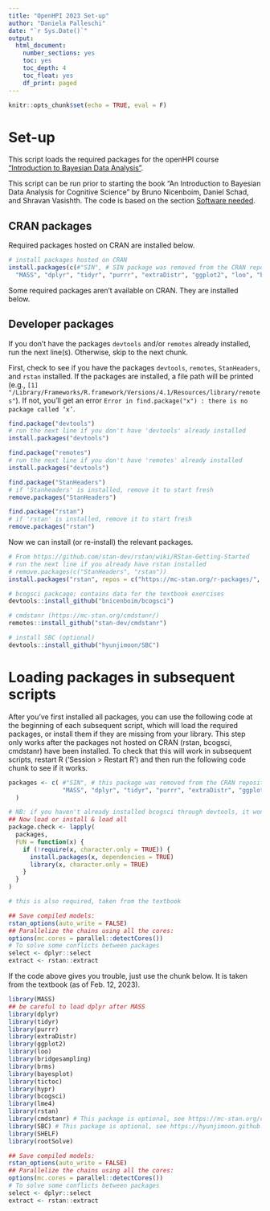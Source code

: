 ```yaml
---
title: "OpenHPI 2023 Set-up"
author: "Daniela Palleschi"
date: "`r Sys.Date()`"
output:
  html_document:
    number_sections: yes
    toc: yes
    toc_depth: 4
    toc_float: yes
    df_print: paged
---
```


```r
knitr::opts_chunk$set(echo = TRUE, eval = F)
```

# Set-up

This script loads the required packages for the openHPI course ["Introduction to Bayesian Data Analysis"](https://open.hpi.de/courses/bayesian-statistics2023).

This script can be run prior to starting the book "An Introduction to Bayesian Data Analysis for Cognitive Science" by
Bruno Nicenboim, Daniel Schad, and Shravan Vasishth. The code is based on the section [Software needed](https://vasishth.github.io/bayescogsci/book/software-needed.html).

## CRAN packages

Required packages hosted on CRAN are installed below.

```r
# install packages hosted on CRAN
install.packages(c(#"SIN", # SIN package was removed from the CRAN repository
  "MASS", "dplyr", "tidyr", "purrr", "extraDistr", "ggplot2", "loo", "bridgesampling", "brms", "bayesplot", "tictoc", "hypr",   "papaja", "grid", "kableExtra", "gridExtra", "lme4", "cowplot", "pdftools", "cmdstanr", "rootSolve"))
```

Some required packages aren't available on CRAN. They are installed below.

## Developer packages

If you don't have the packages `devtools` and/or `remotes` already installed, run the next line(s). Otherwise, skip to the next chunk.

First, check to see if you have the packages `devtools`, `remotes`, `StanHeaders`, and `rstan` installed. If the packages are installed, a file path will be printed (e.g., `[1] "/Library/Frameworks/R.framework/Versions/4.1/Resources/library/remotes"`). If not, you'll get an error `Error in find.package("x") : there is no package called ‘x’`.

```r
find.package("devtools")
# run the next line if you don't have 'devtools' already installed
install.packages("devtools")
```


```r
find.package("remotes")
# run the next line if you don't have 'remotes' already installed
install.packages("devtools")
```

```r
find.package("StanHeaders")
# if 'Stanheaders' is installed, remove it to start fresh
remove.packages("StanHeaders")
```

```r
find.package("rstan")
# if 'rstan' is installed, remove it to start fresh
remove.packages("rstan")
```

Now we can install (or re-install) the relevant packages.

```r
# From https://github.com/stan-dev/rstan/wiki/RStan-Getting-Started
# run the next line if you already have rstan installed
# remove.packages(c("StanHeaders", "rstan"))
install.packages("rstan", repos = c("https://mc-stan.org/r-packages/", getOption("repos")))

# bcogsci packcage; contains data for the textbook exercises
devtools::install_github("bnicenboim/bcogsci")

# cmdstanr (https://mc-stan.org/cmdstanr/)
remotes::install_github("stan-dev/cmdstanr")

# install SBC (optional)
devtools::install_github("hyunjimoon/SBC")
```

# Loading packages in subsequent scripts

After you've first installed all packages, you can use the following code at the beginning of each subsequent script, which will load the required packages, or install them if they are missing from your library. This step only works after the packages not hosted on CRAN (rstan, bcogsci, cmdstanr) have been installed. To check that this will work in subsequent scripts, restart R ('Session > Restart R') and then run the following code chunk to see if it works.

```r

packages <- c( #"SIN", # this package was removed from the CRAN repository
               "MASS", "dplyr", "tidyr", "purrr", "extraDistr", "ggplot2", "loo", "bridgesampling", "brms", "bayesplot", "tictoc", "hypr", "bcogsci", "papaja", "grid", "kableExtra", "gridExtra", "lme4", "cowplot", "pdftools", "cmdstanr", "rootSolve", "SBC"
  )

# NB: if you haven't already installed bcogsci through devtools, it won't be loaded
## Now load or install & load all
package.check <- lapply(
  packages,
  FUN = function(x) {
    if (!require(x, character.only = TRUE)) {
      install.packages(x, dependencies = TRUE)
      library(x, character.only = TRUE)
    }
  }
)

# this is also required, taken from the textbook

## Save compiled models:
rstan_options(auto_write = FALSE)
## Parallelize the chains using all the cores:
options(mc.cores = parallel::detectCores())
# To solve some conflicts between packages
select <- dplyr::select
extract <- rstan::extract
```

If the code above gives you trouble, just use the chunk below. It is taken from the textbook (as of Feb. 12, 2023).

```r
library(MASS)
## be careful to load dplyr after MASS
library(dplyr)
library(tidyr)
library(purrr)
library(extraDistr)
library(ggplot2)
library(loo)
library(bridgesampling)
library(brms)
library(bayesplot)
library(tictoc)
library(hypr)
library(bcogsci)
library(lme4)
library(rstan)
library(cmdstanr) # This package is optional, see https://mc-stan.org/cmdstanr/
library(SBC) # This package is optional, see https://hyunjimoon.github.io/SBC/
library(SHELF)
library(rootSolve)

## Save compiled models:
rstan_options(auto_write = FALSE)
## Parallelize the chains using all the cores:
options(mc.cores = parallel::detectCores())
# To solve some conflicts between packages
select <- dplyr::select
extract <- rstan::extract
```